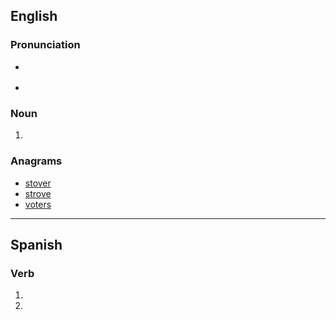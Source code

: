 {{also|trovés}}

==English==

===Pronunciation===
* {{a|RP}} {{IPA|/tɹəʊvz/|lang=en}}
* {{a|GenAm}} {{IPA|/tɹoʊvz/|lang=en}}

===Noun===
{{head|en|noun plural form}}

# {{plural of|trove|lang=en}}

===Anagrams===
* [[stover#English|stover]]
* [[strove#English|strove]]
* [[voters#English|voters]]

----

==Spanish==

===Verb===
{{head|es|verb form}}

# {{es-verb form of|ending=ar|mood=subjunctive|tense=present|pers=2|formal=no|number=singular|trovar}}
# {{es-verb form of|ending=ar|mood=imperative|sense=negative|pers=2|formal=no|number=singular|trovar}}